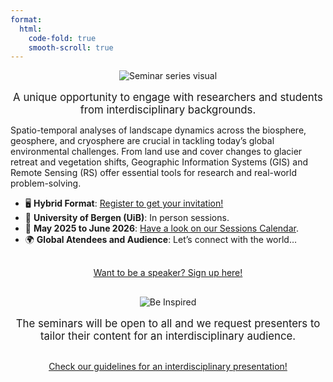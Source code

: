 ```yaml
---
format:
  html:
    code-fold: true
    smooth-scroll: true
---
```


<div style="text-align: center;">
  <img src="img/firstimg.png" alt="Seminar series visual" style="max-width: 100%; height: auto; object-fit: contain;" />
  <p style="margin-top: 1rem;">
    <a href="#" style="text-decoration: none; font-size: 1.2em;">
      A unique opportunity to engage with researchers and students from interdisciplinary backgrounds.
    </a>
  </p>
</div>

Spatio-temporal analyses of landscape dynamics across the biosphere, geosphere, and cryosphere are crucial in tackling today’s global environmental challenges. From land use and cover changes to glacier retreat and vegetation shifts, Geographic Information Systems (GIS) and Remote Sensing (RS) offer essential tools for research and real-world problem-solving.

- 🖥️ **Hybrid Format**: [Register to get your invitation!](https://forms.office.com/e/rf88TNBL4x?origin=lprLink) 
- 📍 **University of Bergen (UiB)**: In person sessions.
- 📅 **May 2025 to June 2026**: [Have a look on our Sessions Calendar](https://universityofbergen-my.sharepoint.com/:x:/g/personal/augusto_naschimento_uib_no/EXfj5JpJs6dAgqwwaEASl3wBWXZxwz7GSL3uJpboUOK9lA?e=8wYZKd).
- 🌍 **Global Atendees and Audience**: Let's connect with the world...  

```{=html}
<div  style="margin: 30px; text-align: center;">
<a class="btn btn-primary" href="https://forms.office.com/e/wqac9yxAMV" role="button" target="_blank" style="padding: 15px 30px;">Want to be a speaker? Sign up here!</a>
</div>
```

<div style="text-align: center;">
  <img src="img/img4.png" alt="Be Inspired" style="max-width: 100%; height: auto; object-fit: contain;" />
  <p style="margin-top: 1rem;">
    <a href="#" style="text-decoration: none; font-size: 1.2em;">
      The seminars will be open to all and we request presenters to tailor their content for an interdisciplinary audience.
    </a>
  </p>
</div>

```{=html}
<div  style="margin: 30px; text-align: center;">
<a class="btn btn-primary" href="https://universityofbergen-my.sharepoint.com/:p:/g/personal/augusto_naschimento_uib_no/EYWphSekdnNPiXNOFh5HByMBi7LIw82K4bqjqSoKeCOUZQ?e=ZaShqm" role="button" target="_blank" style="padding: 15px 30px;">Check our guidelines for an interdisciplinary presentation!</a>
</div>
```

